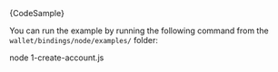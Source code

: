 
<CodeBlock className="language-typescript">
  {CodeSample}
</CodeBlock>

You can run the example by running the following command from the `wallet/bindings/node/examples/` folder:

<CodeBlock className="language-bash">
    node 1-create-account.js
</CodeBlock>
